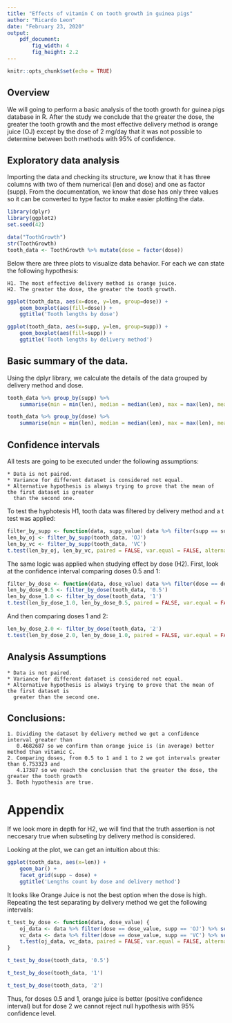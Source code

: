 ```yaml
---
title: "Effects of vitamin C on tooth growth in guinea pigs"
author: "Ricardo Leon"
date: "February 23, 2020"
output:
    pdf_document:
        fig_width: 4
        fig_height: 2.2
---
```


```r
knitr::opts_chunk$set(echo = TRUE)
```

## Overview

We will going to perform a basic analysis of the tooth growth for guinea pigs database in R. After the study we conclude that the greater the dose, the greater the tooth growth and the most effective delivery method is orange juice (OJ) except by the dose of 2 mg/day that it was not possible to determine between both methods with 95% of confidence.

## Exploratory data analysis

Importing the data and checking its structure, we know that it has three columns with two of them numerical (len and dose) and one as factor (supp). From the documentation, we know that dose has only three values so it can be converted to type factor to make easier plotting the data.

```r
library(dplyr)
library(ggplot2)
set.seed(42)

data("ToothGrowth")
str(ToothGrowth)
tooth_data <- ToothGrowth %>% mutate(dose = factor(dose))
```

Below there are three plots to visualize data behavior. For each we can state the following hypothesis:

    H1. The most effective delivery method is orange juice.
    H2. The greater the dose, the greater the tooth growth.

```r
ggplot(tooth_data, aes(x=dose, y=len, group=dose)) +
    geom_boxplot(aes(fill=dose)) +
    ggtitle('Tooth lengths by dose')
```

```r
ggplot(tooth_data, aes(x=supp, y=len, group=supp)) +
    geom_boxplot(aes(fill=supp)) +
    ggtitle('Tooth lengths by delivery method')
```

## Basic summary of the data.

Using the dplyr library, we calculate the details of the data grouped by delivery method and dose.

```r
tooth_data %>% group_by(supp) %>%
    summarise(min = min(len), median = median(len), max = max(len), mean = mean(len), std = sd(len))
```

```r
tooth_data %>% group_by(dose) %>%
    summarise(min = min(len), median = median(len), max = max(len), mean = mean(len), std = sd(len))
```

## Confidence intervals

All tests are going to be executed under the following assumptions:
    
    * Data is not paired.
    * Variance for different dataset is considered not equal.
    * Alternative hypothesis is always trying to prove that the mean of the first dataset is greater 
      than the second one.

To test the hyphotesis H1, tooth data was filtered by delivery method and a t test was applied:

```r
filter_by_supp <- function(data, supp_value) data %>% filter(supp == supp_value) %>% select(len)
len_by_oj <- filter_by_supp(tooth_data, 'OJ')
len_by_vc <- filter_by_supp(tooth_data, 'VC')
t.test(len_by_oj, len_by_vc, paired = FALSE, var.equal = FALSE, alternative = "g")$conf
```

The same logic was applied when studying effect by dose (H2). First, look at the confidence interval comparing doses 0.5 and 1:

```r
filter_by_dose <- function(data, dose_value) data %>% filter(dose == dose_value) %>% select(len)
len_by_dose_0.5 <- filter_by_dose(tooth_data, '0.5')
len_by_dose_1.0 <- filter_by_dose(tooth_data, '1')
t.test(len_by_dose_1.0, len_by_dose_0.5, paired = FALSE, var.equal = FALSE, alternative = "g")$conf
```

And then comparing doses 1 and 2:

```r
len_by_dose_2.0 <- filter_by_dose(tooth_data, '2')
t.test(len_by_dose_2.0, len_by_dose_1.0, paired = FALSE, var.equal = FALSE, alternative = "g")$conf
```

## Analysis Assumptions

    * Data is not paired.
    * Variance for different dataset is considered not equal.
    * Alternative hypothesis is always trying to prove that the mean of the first dataset is
      greater than the second one.

## Conclusions:

    1. Dividing the dataset by delivery method we get a confidence interval greater than
       0.4682687 so we confirm than orange juice is (in average) better method than vitamic C.
    2. Comparing doses, from 0.5 to 1 and 1 to 2 we got intervals greater than 6.753323 and
       4.17387 so we reach the conclusion that the greater the dose, the greater the tooth growth
    3. Both hypothesis are true.

\pagebreak

# Appendix

If we look more in depth for H2, we will find that the truth assertion is not neccesary true when subseting by delivery method is considered.

Looking at the plot, we can get an intuition about this:

```r
ggplot(tooth_data, aes(x=len)) +
    geom_bar() +
    facet_grid(supp ~ dose) +
    ggtitle('Lengths count by dose and delivery method')
```
 
It looks like Orange Juice is not the best option when the dose is high. Repeating the test separating by delivery method we get the following intervals:

```r
t_test_by_dose <- function(data, dose_value) {
    oj_data <- data %>% filter(dose == dose_value, supp == 'OJ') %>% select(len)
    vc_data <- data %>% filter(dose == dose_value, supp == 'VC') %>% select(len)
    t.test(oj_data, vc_data, paired = FALSE, var.equal = FALSE, alternative = "g")$conf
}

t_test_by_dose(tooth_data, '0.5')

t_test_by_dose(tooth_data, '1')

t_test_by_dose(tooth_data, '2')
```

Thus, for doses 0.5 and 1, orange juice is better (positive confidence interval) but for dose 2 we cannot reject null hypothesis with 95% confidence level.